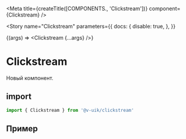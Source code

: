 
<Meta title={createTitle([COMPONENTS., 'Clickstream'])} component={Clickstream} />

<Story
  name="Clickstream"
  parameters={{
    docs: {
      disable: true,
    },
  }}
>
  {(args) => <Clickstream {...args} />}
</Story>

# Clickstream

Новый компонент.

<ArgsTable of={Clickstream} />

## import

```ts
import { Clickstream } from '@v-uik/clickstream'
```

## Пример

<Canvas withSource="none">
  <BasicClickstream />
</Canvas>

<Source language="tsx" code={RawBasicClickstream} />

